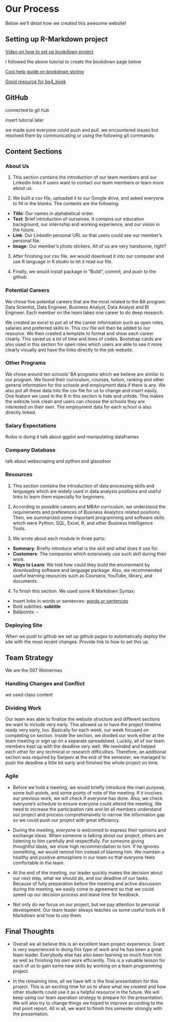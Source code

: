 # Our Process {-#our-process}

Below we'll detail how we created this awesome website!

## Setting up R-Markdown project {-#setting-up-r-markdown-project}

[Video on how to set up bookdown project](https://www.youtube.com/watch?v=RdSmYvbQkhs&ab_channel=GregoryMacfarlane)

I followed the above tutorial to create the bookdown page below

[Cool help guide on bookdown styling](https://rstudio4edu.github.io/rstudio4edu-book/index.html)


[Good resource for bs4_book](https://bookdown.org/yihui/bookdown/html.html)


## GitHub {-#github}

connected to git hub

insert tutorial later

we made sure everyone could push and pull.  we encountered issues but resolved them by communicating or using the following git commands:

## Content Sections {-#content-sections}

### About Us {-#about-us}

1. This section contains the introduction of our team members and our LinkedIn links if users want to contact our team members or learn more about us.

2. We built a csv file, uploaded it to our Google drive, and asked everyone to fill in the blanks. The contents are the following:
+ **Title**: Our names in alphabetical order.
+ **Text**: Brief introduction of ourselves. It contains our education background, our internship and working experience, and our vision in the future.
+ **Link**: Our LinkedIn personal URL so that users could see our member's personal file.
+ **Image**: Our member's photo stickers. All of us are very handsome, right?

3. After finishing our csv file, we would download it into our computer and use R language in R studio to let it read our file.

4. Finally, we would install package in "Build", commit, and push to the github.

### Potential Careers {-#potential-careers}

We chose five potential careers that are the most related to the BA program: Data Scientist, Data Engineer, Business Analyst, Data Analyst and BI Engineer. Each member on the team takes one career to do deep research. 

We created an excel to put all of the career information such as open roles, salaries and preferred skills in. This csv file will then be added to our resource. We then created a template to format and show each career clearly. This saved us a lot of time and lines of codes. Bootstrap cards are also used in this section for open roles which users are able to see it more clearly visually and have the links directly to the job website. 

### Other Programs {-#other-programs}

We chose around ten schools' BA programs which we believe are similar to our program. We found their curriculum, courses, tuition, ranking and other general information for the schools and employment data if there is any. We also put all these data into the csv file for us to change and insert easily. One feature we used in the R in this section is hide and unhide. This makes the website look clean and users can choose the schools they are interested on their own. The employment data for each school is also directly linked. 

### Salary Expectations {-#salary-expectations}
Ruibo is doing it
talk about ggplot and manipulating dataframes

### Company Database {-#company-database}

talk about webscraping and python and glassdoor

### Resources {-#resources}

1. This section contains the introduction of data processing skills and languages which are widely used in data analysis positions and useful links to learn them especially for beginners.

2. According to possible careers and MBAn curriculum, we understood the requirements and preferences of Business Analytics related positions. Then, we summarized some important programming and software skills which were Python, SQL, Excel, R, and other Business Intelligence Tools.

3. We wrote about each module in three parts:
+ **Summary**: Briefly introduce what is the skill and what does it use for.
+ **Customers**: The companies which extensively use such skill during their work.
+ **Ways to Learn**: We told how could they build the environment by downloading software and language package. Also, we recommended useful learning resources such as Coursera, YouTube, library, and documents.

4. To finish this section. We used some R Markdown Syntax:
+ Insert links in words or sentences: [words or sentences](links)
+ Bold subtitles: **subtitle**
+ Ballpoints: -

### Deploying Site {-#deploying-site}

When we push to github we set up github pages to automatically deploy the site with the most recent changes.  Provide link to how to set this up

## Team Strategy {-#team-strategy}

We are the 007 Wolverines

### Handling Changes and Conflict {-#handling-changes-and-conflict}

we used class content

### Dividing Work {-#dividing-work}

Our team was able to finalize the website structure and different sections we want to include very early. This allowed us to have the project timeline ready very early, too. Basically for each week, our week focused on completing on section. Inside the section, we divided our work either at the team meeting or sign up on a separate spreadsheet. Luckily, all of our team members kept up with the deadline very well. We reminded and helped each other for any technical or research difficulties. Therefore, an additional section was required by Sanjeev at the end of the semester, we managed to push the deadline a little bit early and finished the whole project on time.


### Agile {-#agile}

* Before we hold a meeting, we would briefly introduce the main purpose, some bull-points, and some points of note of the meeting. If it involves our previous work, we will check if everyone has done. Also, we check everyone's schedule to ensure everyone could attend the meeting. We need to increase the participation rate and let all members understand our project and process comprehensively to narrow the information gap so we could push our project with great efficiency.

* During the meeting, everyone is welcomed to express their opinions and exchange ideas. When someone is talking about our project, others are listening to him carefully and respectfully. For someone giving thoughtful ideas, we show high recommendation to him. If he ignores something, we would remind him instead of blaming him. We maintain a healthy and positive atmosphere in our team so that everyone feels comfortable in the team.

* At the end of the meeting, our leader quickly makes the decision about our next step, what we should do, and our deadline of our tasks. Because of fully preparation before the meeting and active discussion during the meeting, we easily come to agreement so that we could speed up our decision process and leave time for feedback.

* Not only do we focus on our project, but we pay attention to personal development. Our team leader always teaches us some useful tools in R Markdown and how to use them.

## Final Thoughts {-#final-thoughts}

* Overall we all believe this is an excellent team project experience. Grant is very experienced in doing this type of work and he has been a great team leader. Everybody else has also been learning so much from him as well as finishing his own work efficiently. This is a valuable lesson for each of us to gain some new skills by working on a team programming project. 

* In the remaining time, all we have left is the final presentation for this project. This is an exciting time for us to share what we created and how other students could use it as a helpful resource in the future. We will keep using our team operation strategy to prepare for the presentation. We will also try to change things we hoped to improve according to the mid point report. All in all, we want to finish this semester strongly with the presentation.